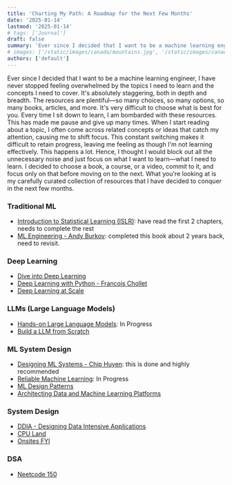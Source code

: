 ```yaml
---
title: 'Charting My Path: A Roadmap for the Next Few Months'
date: '2025-01-14'
lastmod: '2025-01-14'
# tags: ['Journal']
draft: false
summary: 'Ever since I decided that I want to be a machine learning engineer, I have never stopped feeling overwhelmed by the topics I need to learn and the concepts I need to cover. It is absolutely staggering both in depth and breadth...'
# images: ['/static/images/canada/mountains.jpg', '/static/images/canada/toronto.jpg']
authors: ['default']
---
```


Ever since I decided that I want to be a machine learning engineer, I have never stopped feeling overwhelmed by the topics I need to learn and the concepts I need to cover. It's absolutely staggering, both in depth and breadth.
The resources are plentiful—so many choices, so many options, so many books, articles, and more. It's very difficult to choose what is best for you. Every time I sit down to learn, I am bombarded with these resources.
This has made me pause and give up many times. When I start reading about a topic, I often come across related concepts or ideas that catch my attention, causing me to shift focus. This constant switching makes it difficult to retain progress, leaving me feeling as though I'm not learning effectively. This happens a lot.
Hence, I thought I would block out all the unnecessary noise and just focus on what I want to learn—what I need to learn. I decided to choose a book, a course, or a video, commit to it, and focus only on that before moving on to the next.
What you're looking at is my carefully curated collection of resources that I have decided to conquer in the next few months.

### Traditional ML

- [Introduction to Statistical Learning (ISLR)](https://www.statlearning.com/): have read the first 2 chapters, needs to complete the rest
- [ML Engineering - Andy Burkov](https://www.mlebook.com/wiki/doku.php): completed this book about 2 years back, need to revisit.

### Deep Learning

- [Dive into Deep Learning](https://d2l.ai/)
- [Deep Learning with Python - Francois Chollet](https://www.manning.com/books/deep-learning-with-python)
- [Deep Learning at Scale](https://www.oreilly.com/library/view/deep-learning-at/9781098145279/)

### LLMs (Large Language Models)

- [Hands-on Large Language Models](https://www.oreilly.com/library/view/hands-on-large-language/9781098150952/): In Progress
- [Build a LLM from Scratch](https://www.manning.com/books/build-a-large-language-model-from-scratch)

### ML System Design

- [Designing ML Systems - Chip Huyen](https://www.oreilly.com/library/view/designing-machine-learning/9781098107956/): this is done and highly recommended
- [Reliable Machine Learning](https://www.oreilly.com/library/view/reliable-machine-learning/9781098106218/): In Progress
- [ML Design Patterns](https://www.oreilly.com/library/view/machine-learning-design/9781098115777/)
- [Architecting Data and Machine Learning Platforms](https://www.oreilly.com/library/view/architecting-data-and/9781098151607/)

### System Design

- [DDIA - Designing Data Intensive Applications](#)
- [CPU Land](https://cpu.land/)
- [Onsites FYI](https://www.onsites.fyi/)

### DSA

- [Neetcode 150](https://neetcode.io/)